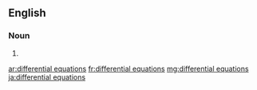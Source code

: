 ==English==

===Noun===
{{head|en|noun plural form}}

# {{plural of|differential equation|lang=en}}

[[ar:differential equations]]
[[fr:differential equations]]
[[mg:differential equations]]
[[ja:differential equations]]